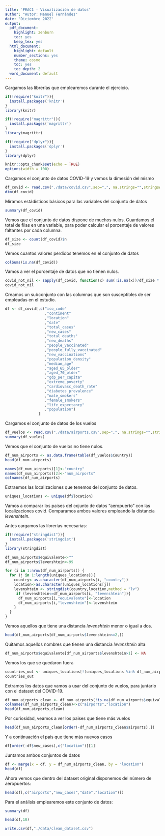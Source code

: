 ```yaml
---
title: 'PRAC1 - Visualización de datos'
author: "Autor: Manuel Fernández"
date: "Diciembre 2022"
output:
  pdf_document: 
    highlight: zenburn
    toc: yes
    keep_tex: yes
  html_document:
    highlight: default
    number_sections: yes
    theme: cosmo
    toc: yes
    toc_depth: 2
  word_document: default
---
```


Cargamos las librerías que emplearemos durante el ejercicio.
```r
if(!require("knitr")){
  install.packages('knitr') 
}
library(knitr)

if(!require("magrittr")){
  install.packages('magrittr') 
}
library(magrittr)

if(!require("dplyr")){
  install.packages('dplyr') 
}
library(dplyr)

knitr::opts_chunk$set(echo = TRUE)
options(width = 100)
```

Cargamos el conjunto de datos COVID-19 y vemos la dimesión del mismo
```r
df_covid <- read.csv("./data/covid.csv",sep=",", na.strings="",stringsAsFactors=FALSE)
dim(df_covid)
```

Miramos estádisticos básicos para las variables del conjunto de datos

```r
summary(df_covid)
```


Vemos que el conjunto de datos dispone de muchos nulos. 
Guardamos el total de filas en una variable, para poder calcular el porcentaje de valores faltantes por cada columna.
```r
df_size <- count(df_covid)$n
df_size
```

Vemos cuantos valores perdidos tenemos en el conjunto de datos
```r
colSums(is.na(df_covid))
```

Vamos a ver el porcentaje de datos que no tienen nulos.
```r
covid_not_nil <- sapply(df_covid, function(x) sum(!is.na(x))/df_size * 100)
covid_not_nil
```

Creamos un subconjunto con las columnas que son susceptibles de ser empleadas en el estudio.
```r
df <- df_covid[,c("iso_code"
                  ,"continent"
                  ,"location"
                  ,"date"
                  ,"total_cases"
                  ,"new_cases"
                  ,"total_deaths"
                  ,"new_deaths"
                  ,"people_vaccinated"
                  ,"people_fully_vaccinated"
                  ,"new_vaccinations"
                  ,"population_density"
                  ,"median_age"
                  ,"aged_65_older"
                  ,"aged_70_older"
                  ,"gdp_per_capita"
                  ,"extreme_poverty"
                  ,"cardiovasc_death_rate"
                  ,"diabetes_prevalence"
                  ,"male_smokers"
                  ,"female_smokers"
                  ,"life_expectancy"
                  ,"population")
               ]
```


Cargamos el conjunto de datos de los vuelos
```r
df_vuelos <- read.csv("./data/airports.csv",sep=",", na.strings="",stringsAsFactors=FALSE)
summary(df_vuelos)
```

Vemos que el conjunto de vuelos no tiene nulos.

```r
df_num_airports <- as.data.frame(table(df_vuelos$Country))
head(df_num_airports)
```
```r
names(df_num_airports)[1]<-"country"
names(df_num_airports)[2]<-"num_airports"
colnames(df_num_airports)
```

Extraemos las localizaciones que tenemos del conjunto de datos.

```r
uniques_locations <- unique(df$location)
```

Vamos a comparar los paises del cojunto de datos "aeropuerto" con las localizaciones covid.
Comparamos ambos valores empleando la distancia *levenshtein*.

Antes cargamos las librerías necesarias:
```r
if(!require("stringdist")){
  install.packages('stringdist') 
}
library(stringdist)
```

```r
df_num_airports$equivalente<-""
df_num_airports$levenshtein<-99

for (i in 1:nrow(df_num_airports)) {
  for (j in 1:length(uniques_locations)){
    country<-as.character(df_num_airports[i, "country"])
    location<-as.character(uniques_locations[j])
    levenshtein <- stringdist(country,location,method = "lv")
     if (levenshtein<=df_num_airports[i, "levenshtein"]){
      df_num_airports[i,"equivalente"]<-location
      df_num_airports[i,"levenshtein"]<-levenshtein
    }
  }
}
```

Vemos aquellos que tiene una distancia *levenshtein* menor o igual a dos. 
```r
head(df_num_airports[df_num_airports$levenshtein<=2,])
```
Quitamos aquellos nombres que tienen una distancia *levenshtein* alta

```r
df_num_airports$equivalente[df_num_airports$levenshtein>1] <- NA
```

Vemos los que se quedaron fuera
```r
countries_out <- uniques_locations[!(uniques_locations %in% df_num_airports$equivalent)]
countries_out
```

Extramos los datos que vamos a usar del conjunto de vuelos, para juntarlo con el dataset del COVID-19.
```r
df_num_airports_clean <- df_num_airports[!is.na(df_num_airports$equivalente),c("num_airports","equivalente")]
colnames(df_num_airports_clean)<-c("airports","location")
head(df_num_airports_clean)
```

Por curiosidad, veamos a ver los paises que tiene más vuelos
```r
head(df_num_airports_clean[order(-df_num_airports_clean$airports),])
```
Y a continuación el pais que tiene más nuevos casos
```r
df[order(-df$new_cases),c("location")][1]
```

Juntamos ambos conjuntos de datos

```r
df <- merge(x = df, y = df_num_airports_clean, by = "location")
head(df)
```
Ahora vemos que dentro del dataset original disponemos del número de aeropuertos:

```r
head(df[,c("airports","new_cases","date","location")])
```
Para el análisis emplearemos este conjunto de datos:
```r
summary(df)
```

```r
head(df,10)
```


```r
write.csv(df,"./data/clean_dataset.csv")
```

